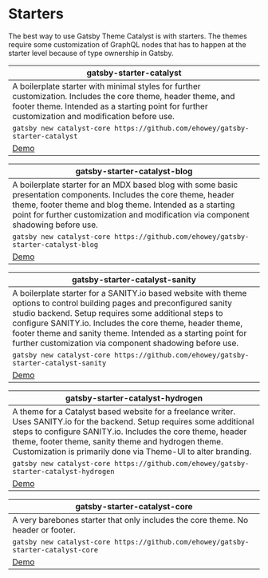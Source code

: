 <SEO
  title="Starters"
  description="A list of starters available that implement Gatsby Theme Catalyst. Gatsby Theme Catalyst is an opinionated set of integrated themes and starters to accelerate your next Gatsby project."
/>

# Starters

The best way to use Gatsby Theme Catalyst is with starters. The themes require some customization of GraphQL nodes that has to happen at the starter level because of type ownership in Gatsby.

| gatsby-starter-catalyst                                                                                                                                                                                           |
| ----------------------------------------------------------------------------------------------------------------------------------------------------------------------------------------------------------------- |
| A boilerplate starter with minimal styles for further customization. Includes the core theme, header theme, and footer theme. Intended as a starting point for further customization and modification before use. |
| `gatsby new catalyst-core https://github.com/ehowey/gatsby-starter-catalyst`                                                                                                                                      |
| [Demo](https://gatsby-starter-catalyst.netlify.com/)                                                                                                                                                              |

| gatsby-starter-catalyst-blog                                                                                                                                                                                                                                         |
| -------------------------------------------------------------------------------------------------------------------------------------------------------------------------------------------------------------------------------------------------------------------- |
| A boilerplate starter for an MDX based blog with some basic presentation components. Includes the core theme, header theme, footer theme and blog theme. Intended as a starting point for further customization and modification via component shadowing before use. |
| `gatsby new catalyst-core https://github.com/ehowey/gatsby-starter-catalyst-blog`                                                                                                                                                                                    |
| [Demo](https://gatsby-starter-catalyst-blog.netlify.com/)                                                                                                                                                                                                            |

| gatsby-starter-catalyst-sanity                                                                                                                                                                                                                                                                                                                                          |
| ----------------------------------------------------------------------------------------------------------------------------------------------------------------------------------------------------------------------------------------------------------------------------------------------------------------------------------------------------------------------- |
| A boilerplate starter for a SANITY.io based website with theme options to control building pages and preconfigured sanity studio backend. Setup requires some additional steps to configure SANITY.io. Includes the core theme, header theme, footer theme and sanity theme. Intended as a starting point for further customization via component shadowing before use. |
| `gatsby new catalyst-core https://github.com/ehowey/gatsby-starter-catalyst-sanity`                                                                                                                                                                                                                                                                                     |
| [Demo](https://gatsby-starter-catalyst-sanity.netlify.com/)                                                                                                                                                                                                                                                                                                             |

| gatsby-starter-catalyst-hydrogen                                                                                                                                                                                                                                                                                |
| --------------------------------------------------------------------------------------------------------------------------------------------------------------------------------------------------------------------------------------------------------------------------------------------------------------- |
| A theme for a Catalyst based website for a freelance writer. Uses SANITY.io for the backend. Setup requires some additional steps to configure SANITY.io. Includes the core theme, header theme, footer theme, sanity theme and hydrogen theme. Customization is primarily done via Theme-UI to alter branding. |
| `gatsby new catalyst-core https://github.com/ehowey/gatsby-starter-catalyst-hydrogen`                                                                                                                                                                                                                           |
| [Demo](https://gatsby-starter-catalyst-hydrogen.netlify.com/)                                                                                                                                                                                                                                                   |

| gatsby-starter-catalyst-core                                                      |
| --------------------------------------------------------------------------------- |
| A very barebones starter that only includes the core theme. No header or footer.  |
| `gatsby new catalyst-core https://github.com/ehowey/gatsby-starter-catalyst-core` |
| [Demo](https://gatsby-starter-catalyst-core.netlify.com/)                         |
